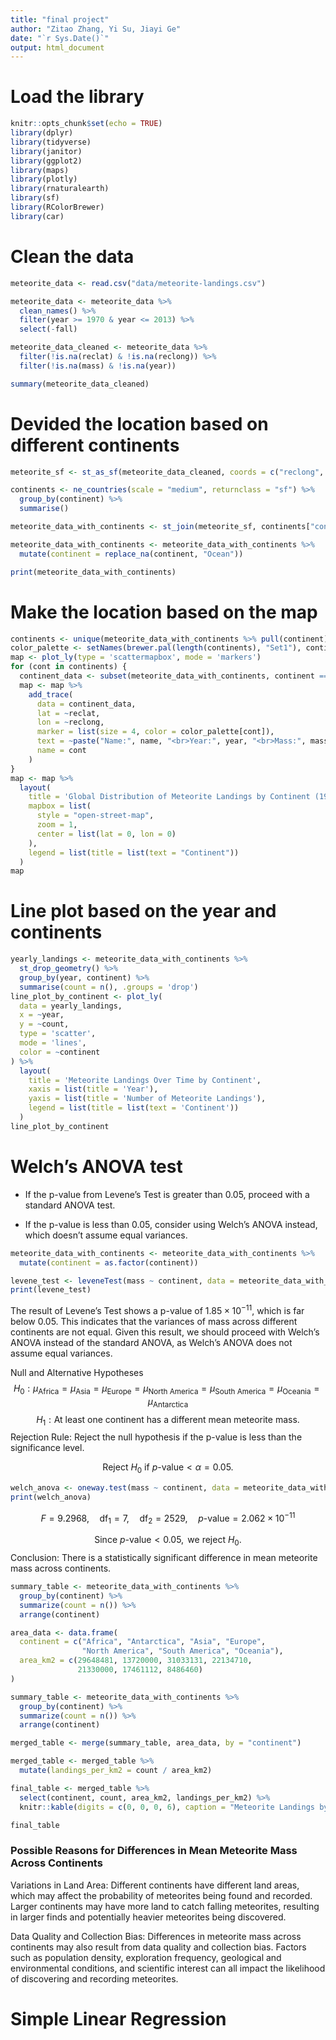 ```yaml
---
title: "final project"
author: "Zitao Zhang, Yi Su, Jiayi Ge"
date: "`r Sys.Date()`"
output: html_document
---
```

# Load the library
```r
knitr::opts_chunk$set(echo = TRUE)
library(dplyr)
library(tidyverse)
library(janitor)
library(ggplot2)
library(maps)
library(plotly)
library(rnaturalearth)
library(sf)
library(RColorBrewer)
library(car)
```

# Clean the data
```r
meteorite_data <- read.csv("data/meteorite-landings.csv")

meteorite_data <- meteorite_data %>% 
  clean_names() %>%
  filter(year >= 1970 & year <= 2013) %>% 
  select(-fall)

meteorite_data_cleaned <- meteorite_data %>%
  filter(!is.na(reclat) & !is.na(reclong)) %>%
  filter(!is.na(mass) & !is.na(year))

summary(meteorite_data_cleaned)
```

# Devided the location based on different continents

```r
meteorite_sf <- st_as_sf(meteorite_data_cleaned, coords = c("reclong", "reclat"), crs = 4326, remove = FALSE)

continents <- ne_countries(scale = "medium", returnclass = "sf") %>%
  group_by(continent) %>%
  summarise()

meteorite_data_with_continents <- st_join(meteorite_sf, continents["continent"], join = st_intersects)

meteorite_data_with_continents <- meteorite_data_with_continents %>%
  mutate(continent = replace_na(continent, "Ocean"))

print(meteorite_data_with_continents)
```

# Make the location based on the map

```r
continents <- unique(meteorite_data_with_continents %>% pull(continent))
color_palette <- setNames(brewer.pal(length(continents), "Set1"), continents)
map <- plot_ly(type = 'scattermapbox', mode = 'markers')
for (cont in continents) {
  continent_data <- subset(meteorite_data_with_continents, continent == cont)
  map <- map %>%
    add_trace(
      data = continent_data,
      lat = ~reclat,
      lon = ~reclong,
      marker = list(size = 4, color = color_palette[cont]),
      text = ~paste("Name:", name, "<br>Year:", year, "<br>Mass:", mass, "<br>Continent:", continent),
      name = cont
    )
}
map <- map %>%
  layout(
    title = 'Global Distribution of Meteorite Landings by Continent (1970-2013)',
    mapbox = list(
      style = "open-street-map",
      zoom = 1,
      center = list(lat = 0, lon = 0)
    ),
    legend = list(title = list(text = "Continent"))
  )
map
```

# Line plot based on the year and continents

```r
yearly_landings <- meteorite_data_with_continents %>%
  st_drop_geometry() %>%
  group_by(year, continent) %>%
  summarise(count = n(), .groups = 'drop')
line_plot_by_continent <- plot_ly(
  data = yearly_landings,
  x = ~year,
  y = ~count,
  type = 'scatter',
  mode = 'lines',
  color = ~continent
) %>%
  layout(
    title = 'Meteorite Landings Over Time by Continent',
    xaxis = list(title = 'Year'),
    yaxis = list(title = 'Number of Meteorite Landings'),
    legend = list(title = list(text = 'Continent'))
  )
line_plot_by_continent
```

# Welch’s ANOVA test
- If the p-value from Levene’s Test is greater than 0.05, proceed with a standard ANOVA test.

- If the p-value is less than 0.05, consider using Welch’s ANOVA instead, which doesn’t assume equal variances.

```r
meteorite_data_with_continents <- meteorite_data_with_continents %>%
  mutate(continent = as.factor(continent))

levene_test <- leveneTest(mass ~ continent, data = meteorite_data_with_continents)
print(levene_test)
```
The result of Levene’s Test shows a p-value of $1.85 \times 10^{-11}$, which is far below 0.05. This indicates that the variances of mass across different continents are not equal. Given this result, we should proceed with Welch’s ANOVA instead of the standard ANOVA, as Welch’s ANOVA does not assume equal variances.

Null and Alternative Hypotheses 
$$ H_0: \mu_{\text{Africa}} = \mu_{\text{Asia}} = \mu_{\text{Europe}} = \mu_{\text{North America}} = \mu_{\text{South America}} = \mu_{\text{Oceania}} = \mu_{\text{Antarctica}}$$
$$H_1: \text{At least one continent has a different mean meteorite mass.}$$
Rejection Rule: Reject the null hypothesis if the p-value is less than the significance level.

$$\text{Reject } H_0 \text{ if } p\text{-value} < \alpha = 0.05.$$

```r
welch_anova <- oneway.test(mass ~ continent, data = meteorite_data_with_continents, var.equal = FALSE)
print(welch_anova)
```
$$F = 9.2968, \quad \text{df}_1 = 7, \quad \text{df}_2 = 2529, \quad p\text{-value} = 2.062 \times 10^{-11}$$

$$\text{Since } p\text{-value} < 0.05, \text{ we reject } H_0.$$
Conclusion: There is a statistically significant difference in mean meteorite mass across continents.

```r
summary_table <- meteorite_data_with_continents %>%
  group_by(continent) %>%   
  summarize(count = n()) %>%        
  arrange(continent)
```

```r
area_data <- data.frame(
  continent = c("Africa", "Antarctica", "Asia", "Europe", 
                "North America", "South America", "Oceania"),
  area_km2 = c(29648481, 13720000, 31033131, 22134710, 
               21330000, 17461112, 8486460)
)

summary_table <- meteorite_data_with_continents %>%
  group_by(continent) %>%
  summarize(count = n()) %>%
  arrange(continent)

merged_table <- merge(summary_table, area_data, by = "continent")

merged_table <- merged_table %>%
  mutate(landings_per_km2 = count / area_km2)

final_table <- merged_table %>%
  select(continent, count, area_km2, landings_per_km2) %>%
  knitr::kable(digits = c(0, 0, 0, 6), caption = "Meteorite Landings by Continent")

final_table

```

### Possible Reasons for Differences in Mean Meteorite Mass Across Continents
Variations in Land Area: Different continents have different land areas, which may affect the probability of meteorites being found and recorded. Larger continents may have more land to catch falling meteorites, resulting in larger finds and potentially heavier meteorites being discovered.

Data Quality and Collection Bias: Differences in meteorite mass across continents may also result from data quality and collection bias. Factors such as population density, exploration frequency, geological and environmental conditions, and scientific interest can all impact the likelihood of discovering and recording meteorites.

# Simple Linear Regression

```r

```


